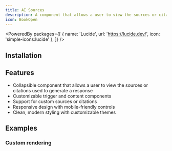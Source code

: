 ```yaml
---
title: AI Sources
description: A component that allows a user to view the sources or citations used to generate a response.
icon: BookOpen
---
```


<PoweredBy packages={[
  { name: 'Lucide', url: 'https://lucide.dev/', icon: 'simple-icons:lucide' },
]} />

<Preview path="ai-sources" />

## Installation

<Installer packageName="ai" />

## Features

- Collapsible component that allows a user to view the sources or citations used to generate a response
- Customizable trigger and content components
- Support for custom sources or citations
- Responsive design with mobile-friendly controls
- Clean, modern styling with customizable themes

## Examples

### Custom rendering

<Preview path="ai-sources-custom" />
